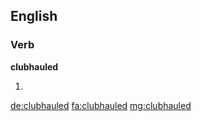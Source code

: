==English==

===Verb===
'''clubhauled'''

# {{en-past of|clubhaul}}

[[de:clubhauled]]
[[fa:clubhauled]]
[[mg:clubhauled]]